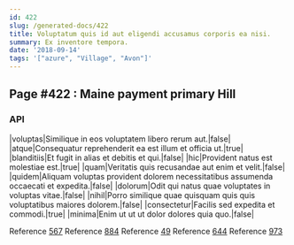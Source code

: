 ```yaml
---
id: 422
slug: /generated-docs/422
title: Voluptatum quis id aut eligendi accusamus corporis ea nisi.
summary: Ex inventore tempora.
date: '2018-09-14'
tags: '["azure", "Village", "Avon"]'
---
```


## Page #422 : Maine payment primary Hill
### API

|voluptas|Similique in eos voluptatem libero rerum aut.|false|
|atque|Consequatur reprehenderit ea est illum et officia ut.|true|
|blanditiis|Et fugit in alias et debitis et qui.|false|
|hic|Provident natus est molestiae est.|true|
|quam|Veritatis quis recusandae aut enim et velit.|false|
|quidem|Aliquam voluptas provident dolorem necessitatibus assumenda occaecati et expedita.|false|
|dolorum|Odit qui natus quae voluptates in voluptas vitae.|false|
|nihil|Porro similique quae quisquam quis quis voluptatibus maiores dolorem.|false|
|consectetur|Facilis sed expedita et commodi.|true|
|minima|Enim ut ut ut dolor dolores quia quo.|false|

Reference [567](/generated-docs/567)
Reference [884](/generated-docs/884)
Reference [49](/generated-docs/49)
Reference [644](/generated-docs/644)
Reference [973](/generated-docs/973)



